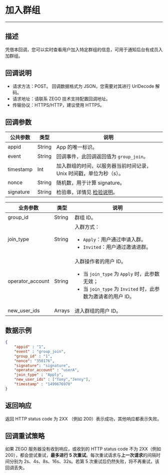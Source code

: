 # 加入群组

---

## 描述

凭借本回调，您可以实时查看用户加入特定群组的信息，可用于通知后台有成员入加群组。

## 回调说明

- 请求方法：POST。
  <Note title="说明">
  回调数据格式为 JSON，您需要对其进行 UrlDecode 解码。
  </Note>
- 请求地址：请联系 ZEGO 技术支持配置回调地址。
- 传输协议：HTTPS/HTTP，建议使用 HTTPS。

## 回调参数

| 公共参数 | 类型 | 说明 |
|------|------|------|
| appid | String | App 的唯一标识。 |
| event | String |  回调事件，此回调返回值为 `group_join`。 |
| timestamp | Int | 加入群组的时间，以服务器当前时间记录，Unix 时间戳，单位为秒（s）。 |
| nonce | String | 随机数，用于计算 signature。 |
| signature | String | 检验串，详情见 [检验说明](./../Authenticating%20server-to-server%20callbacks.mdx)。 |

| 业务参数 | 类型 | 说明 |
|------|------|------|
| group_id | String | 群组 ID。 |
| join_type | String | 入群方式：<ul><li>`Apply`：用户通过申请入群。</li><li>`Invited`：用户通过邀请进群。</li></ul> |
| operator_account | String | 入群操作者的用户 ID。<ul><li>当 `join_type` 为 `Apply` 时，此参数无效；</li><li>当 `join_type` 为 `Invited` 时，此参数为邀请者的用户 ID。</li></ul>|
| new_user_ids | Arrays | 进入群组的用户 ID。 |

## 数据示例

```json
{
    "appid" : "1",
    "event" : "group_join",
    "group_id" : "1",
    "nonce": "350176",
    "signature": "signature",
    "operator_account" : "userA",
    "join_type" : "Apply",
    "new_user_ids" : ["Tony","Jenny"],
    "timestamp" : "1499676978"
}
```

## 返回响应

返回 HTTP status code 为 2XX （例如 200）表示成功，其他响应都表示失败。

## 回调重试策略

如果 ZEGO 服务器没有收到响应，或收到的 HTTP status code 不为 2XX（例如 200），都会尝试重试，**最多进行 5 次重试**。每次重试请求与**上一次请求**的间隔时间分别为 2s、4s、8s、16s、32s。若第 5 次重试后仍然失败，将不再重试，该回调丢失。